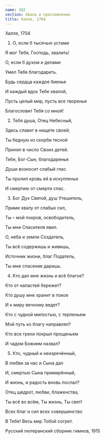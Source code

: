 ```yaml
---
name: 382
section: Хвала и прославление
title: Халле, 1704
---
```

Халле, 1704


1. О, если б тысячью устами

Я мог Тебя, Господь, хвалить!

О, если б духом и делами

Умел Тебя благодарить.

Будь сердца каждое биенье

И каждый вдох Тебе хвалой,

Пусть целый мир, пусть все творенье

Благословит Тебя со мной!


2. Тебя душа, Отец Небесный,

Здесь славит в нищете своей;

Ты бедную из скорби тесной

Принял в число Своих детей.

Тебе, Бог-Сын, благодаренья

Души возносит слабый глас.

Ты пролил кровь ей в искупленье

И смертию от смерти спас.


3. Бог Дух Святой, душ Утешитель,

Прими хвалу от слабых сил,

Ты – мой покров, освободитель,

Ты мне Спасителя явил.

О, неба и земли Создатель,

Ты всё содержишь и живишь,

Источник жизни, благ Податель,

Ты мне спасение даришь.


4. Кто дал мне жизнь и всё благое?

Кто от напастей бережет?

Кто душу мне хранит в покое

И к миру вечному ведет?

Кто с чудной милостью, с терпеньем

Мой путь ко благу направлял?

Кто все грехи покрыл прощеньем

И чадом Божиим назвал?


5. Кто, чудный и неизречённый,

В любви за нас и Сына дал

И, смертью Сына примирённый,

И жизнь, и радость вновь послал?

Отец щедрот, любви, блаженства,

Ты всё во всём, Ты жизнь, Ты свет!

Всех благ и сил всех совершенство

В Тебе! Весь мир Тобой согрет.


Русский лютеранский сборник гимнов, 1915